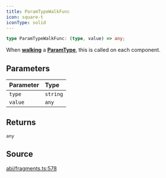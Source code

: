 ```yaml
---
title: ParamTypeWalkFunc
icon: square-t
iconType: solid
---
```


```ts
type ParamTypeWalkFunc: (type, value) => any;
```

When [**walking**](/sdk/content/classes/ParamType#walk) a [**ParamType**](/sdk/content/classes/ParamType), this is called on each component.

## Parameters

| Parameter | Type |
| :------ | :------ |
| `type` | `string` |
| `value` | `any` |

## Returns

`any`

## Source

[abi/fragments.ts:578](https://github.com/dominant-strategies/quais.js/blob/b2ac1fd0778919e5fee7e72ee1eb16f6f0ceca10/src/abi/fragments.ts#L578)
